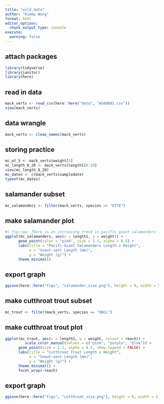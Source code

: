 ```yaml
---
title: "wild_data"
author: "Kimmy Wong"
format: html
editor_options: 
  chunk_output_type: console
execute: 
  warning: false
---
```

## attach packages
```r
library(tidyverse)
library(janitor)
library(here)
```

## read in data
```r
mack_verts <- read_csv(here::here("data", "AS00601.csv"))
view(mack_verts)
```

## data wrangle
```r
mack_verts <- clean_names(mack_verts)
```

## storing practice
```r
mc_wt_5 <- mack_verts$weight[5]
mc_length_8_20 <- mack_verts$length1[8:20]
view(mc_length_8_20)
mc_dates <- c(mack_verts$sampledate)
typeof(mc_dates)
```

## salamander subset
```r
mc_salamanders <- filter(mack_verts, species == "DITE")
```

## make salamander plot
```r
#| fig-cap: There is an increasing trend in pacific giant salamanders' weight and height. As their snout length increase, so does their weight. 
ggplot(mc_salamanders, aes(x = length1, y = weight)) +
      geom_point(color = "pink", size = 1.1, alpha = 0.5) +
      labs(title = "Pacifc Giant Salamanders Length v Height", 
           x = "Snout-vent Length (mm)",
           y = "Weight (g)") +
      theme_minimal()
```

## export graph
```r
ggsave(here::here("figs", "salamander_size.png"), height = 6, width = 5)
```

## make cutthroat trout subset
```r
mc_trout <- filter(mack_verts, species == "ONCL")
```

## make cutthroat trout plot
```r
ggplot(mc_trout, aes(x = length1, y = weight, colour = reach)) +
         scale_color_manual(values = c("pink", "purple", "blue")) +
      geom_point(size = 1.1, alpha = 0.5, show.legend = FALSE) +
      labs(title = "Cutthroat Trout Length v Height", 
           x = "Snout-vent Length (mm)",
           y = "Weight (g)") +
      theme_minimal() +
      facet_wrap(~reach)
```
## export graph
```r
ggsave(here::here("figs", "cutthroat_size.png"), height = 6, width = 5)
```



